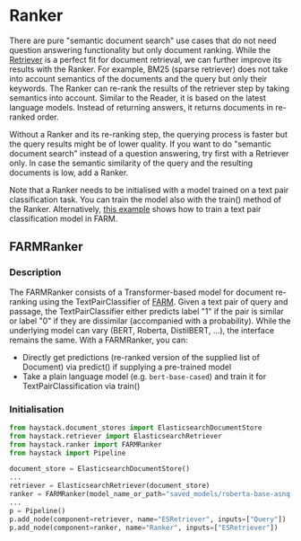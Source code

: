 # Ranker

There are pure "semantic document search" use cases that do not need question answering functionality but only document ranking.
While the [Retriever](/components/v0.10.0/retriever) is a perfect fit for document retrieval, we can further improve its results with the Ranker.
For example, BM25 (sparse retriever) does not take into account semantics of the documents and the query but only their keywords.
The Ranker can re-rank the results of the retriever step by taking semantics into account.
Similar to the Reader, it is based on the latest language models.
Instead of returning answers, it returns documents in re-ranked order.

Without a Ranker and its re-ranking step, the querying process is faster but the query results might be of lower quality.
If you want to do "semantic document search" instead of a question answering, try first with a Retriever only.
In case the semantic similarity of the query and the resulting documents is low, add a Ranker.

Note that a Ranker needs to be initialised with a model trained on a text pair classification task.
You can train the model also with the train() method of the Ranker.
Alternatively, [this example](https://github.com/deepset-ai/FARM/blob/master/examples/text_pair_classification.py) shows how to train a text pair classification model in FARM.

<div style={{ marginBottom: "3rem" }} />

## FARMRanker

### Description

The FARMRanker consists of a Transformer-based model for document re-ranking using the TextPairClassifier of [FARM](https://github.com/deepset-ai/FARM).
Given a text pair of query and passage, the TextPairClassifier either predicts label "1" if the pair is similar or label "0" if they are dissimilar (accompanied with a probability).
While the underlying model can vary (BERT, Roberta, DistilBERT, ...), the interface remains the same.
With a FARMRanker, you can:

- Directly get predictions (re-ranked version of the supplied list of Document) via predict() if supplying a pre-trained model
- Take a plain language model (e.g. `bert-base-cased`) and train it for TextPairClassification via train()

<div style={{ marginBottom: "3rem" }} />

### Initialisation

```python
from haystack.document_stores import ElasticsearchDocumentStore
from haystack.retriever import ElasticsearchRetriever
from haystack.ranker import FARMRanker
from haystack import Pipeline

document_store = ElasticsearchDocumentStore()
...
retriever = ElasticsearchRetriever(document_store)
ranker = FARMRanker(model_name_or_path="saved_models/roberta-base-asnq-binary")
...
p = Pipeline()
p.add_node(component=retriever, name="ESRetriever", inputs=["Query"])
p.add_node(component=ranker, name="Ranker", inputs=["ESRetriever"])
```
